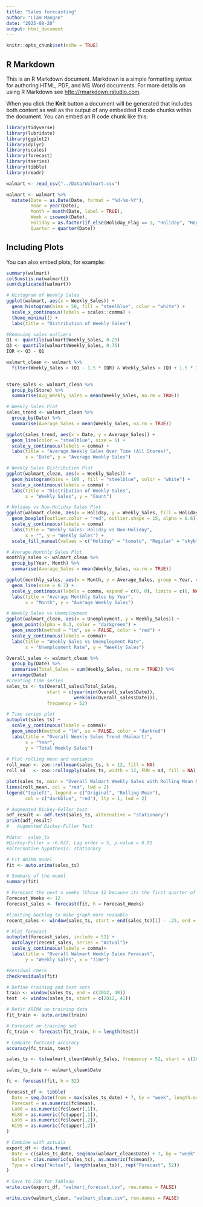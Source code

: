 ```yaml
---
title: "Sales forecasting"
author: "Liam Mangan"
date: "2025-08-20"
output: html_document
---
```


```r
knitr::opts_chunk$set(echo = TRUE)
```

## R Markdown

This is an R Markdown document. Markdown is a simple formatting syntax for authoring HTML, PDF, and MS Word documents. For more details on using R Markdown see <http://rmarkdown.rstudio.com>.

When you click the **Knit** button a document will be generated that includes both content as well as the output of any embedded R code chunks within the document. You can embed an R code chunk like this:

```r
library(tidyverse)
library(lubridate)
library(ggplot2)
library(dplyr)
library(scales)
library(forecast)
library(tseries)
library(tibble)
library(readr)
```

```r
walmart <- read_csv("../Data/Walmart.csv")

walmart <- walmart %>%
  mutate(Date = as.Date(Date, format = "%d-%m-%Y"),
         Year = year(Date),
         Month = month(Date, label = TRUE),
         Week = isoweek(Date),
         Holiday = as.factor(if_else(Holiday_Flag == 1, "Holiday", "Regular")),
         Quarter = quarter(Date))
```

## Including Plots

You can also embed plots, for example:

```r
summary(walmart)
colSums(is.na(walmart))
sum(duplicated(walmart))

# Histogram of Weekly Sales
ggplot(walmart, aes(x = Weekly_Sales)) +
  geom_histogram(bins = 50, fill = "steelblue", color = "white") +
  scale_x_continuous(labels = scales::comma) +
  theme_minimal() +
  labs(title = "Distribution of Weekly Sales")

```
```r
#Removing sales outliers
Q1 <- quantile(walmart$Weekly_Sales, 0.25)
Q3 <- quantile(walmart$Weekly_Sales, 0.75)
IQR <- Q3 - Q1

walmart_clean <- walmart %>%
  filter(Weekly_Sales > (Q1 - 1.5 * IQR) & Weekly_Sales < (Q3 + 1.5 * IQR))
  

```


```r
store_sales <- walmart_clean %>%
  group_by(Store) %>%
  summarise(Avg_Weekly_Sales = mean(Weekly_Sales, na.rm = TRUE))

# Weekly Sales Plot
sales_trend <- walmart_clean %>%
  group_by(Date) %>%
  summarise(Average_Sales = mean(Weekly_Sales, na.rm = TRUE))

ggplot(sales_trend, aes(x = Date, y = Average_Sales)) +
  geom_line(color = "steelblue", size = 1) +
  scale_y_continuous(labels = comma) +
  labs(title = "Average Weekly Sales Over Time (All Stores)",
       x = "Date", y = "Average Weekly Sales")

# Weekly Sales Distribution Plot
ggplot(walmart_clean, aes(x = Weekly_Sales)) +
  geom_histogram(bins = 100 , fill = "steelblue", color = "white") +
  scale_x_continuous(labels = comma) +
  labs(title = "Distribution of Weekly Sales",
       x = "Weekly Sales", y = "Count")

# Holiday vs Non-Holiday Sales Plot
ggplot(walmart_clean, aes(x = Holiday, y = Weekly_Sales, fill = Holiday)) +
  geom_boxplot(outlier.color = "red", outlier.shape = 15, alpha = 0.6) +
  scale_y_continuous(labels = comma)
  labs(title = "Weekly Sales: Holiday vs Non-Holiday",
       x = "", y = "Weekly Sales") +
  scale_fill_manual(values = c("Holiday" = "tomato", "Regular" = "skyblue"))

# Average Monthly Sales Plot
monthly_sales <- walmart_clean %>%
  group_by(Year, Month) %>%
  summarise(Average_Sales = mean(Weekly_Sales, na.rm = TRUE))

ggplot(monthly_sales, aes(x = Month, y = Average_Sales, group = Year, color = factor(Year))) +
  geom_line(size = 0.7) +
  scale_y_continuous(labels = comma, expand = c(0, 0), limits = c(0, NA)) +
  labs(title = "Average Monthly Sales by Year",
       x = "Month", y = "Average Weekly Sales")

# Weekly Sales vs Unemployment
ggplot(walmart_clean, aes(x = Unemployment, y = Weekly_Sales)) +
  geom_point(alpha = 0.3, color = "darkgreen") +
  geom_smooth(method = "lm", se = FALSE, color = "red") +
  scale_y_continuous(labels = comma)+
  labs(title = "Weekly Sales vs Unemployment Rate",
       x = "Unemployment Rate", y = "Weekly Sales")
```

```r
Overall_sales <- walmart_clean %>% 
  group_by(Date) %>% 
  summarise(Total_Sales = sum(Weekly_Sales, na.rm = TRUE)) %>% 
  arrange(Date)
#Creating time series
sales_ts <- ts(Overall_sales$Total_Sales,
               start = c(year(min(Overall_sales$Date)),
                         week(min(Overall_sales$Date))),
               frequency = 52)

# Time series plot
autoplot(sales_ts) +
  scale_y_continuous(labels = comma)+
  geom_smooth(method = "lm", se = FALSE, color = "darkred")
  labs(title = "Overall Weekly Sales Trend (Walmart)",
       x = "Year",
       y = "Total Weekly Sales")
  
# Plot rolling mean and variance
roll_mean <- zoo::rollmean(sales_ts, k = 12, fill = NA)
roll_sd   <- zoo::rollapply(sales_ts, width = 12, FUN = sd, fill = NA)

plot(sales_ts, main = "Overall Walmart Weekly Sales with Rolling Mean & SD", col = "darkblue")
lines(roll_mean, col = "red", lwd = 2)
legend("topleft", legend = c("Original", "Rolling Mean"),
       col = c("darkblue", "red"), lty = 1, lwd = 2)
```

```r
# Augmented Dickey-Fuller test
adf_result <- adf.test(sales_ts, alternative = "stationary")
print(adf_result)
#	Augmented Dickey-Fuller Test

#data:  sales_ts
#Dickey-Fuller = -6.627, Lag order = 5, p-value = 0.01
#alternative hypothesis: stationary
```

```r
# Fit ARIMA model
fit <- auto.arima(sales_ts)

# Summary of the model
summary(fit)

# Forecast the next n weeks (Chose 12 because its the first quarter of the next year)
Forecast_Weeks <- 12
forecast_sales <- forecast(fit, h = Forecast_Weeks)

#limiting backlog to make graph more readable
recent_sales <- window(sales_ts, start = end(sales_ts)[1] - .25, end = end(sales_ts))

# Plot forecast
autoplot(forecast_sales, include = 52) +
  autolayer(recent_sales, series = "Actual")+
  scale_y_continuous(labels = comma)+
  labs(title = "Overall Walmart Weekly Sales Forecast",
       y = "Weekly Sales", x = "Time")
```

```r

#Residual check
checkresiduals(fit)

# Define training and test sets
train <- window(sales_ts, end = c(2012, 40))   
test  <- window(sales_ts, start = c(2012, 41))

# Refit ARIMA on training data
fit_train <- auto.arima(train)

# Forecast on training set
fc_train <- forecast(fit_train, h = length(test))

# Compare forecast accuracy
accuracy(fc_train, test)
```

```r
sales_ts <- ts(walmart_clean$Weekly_Sales, frequency = 52, start = c(2010, 1))

sales_ts_date <- walmart_clean$Date

fc <- forecast(fit, h = 52) 

forecast_df <- tibble(
  Date = seq.Date(from = max(sales_ts_date) + 7, by = "week", length.out = 52),
  Forecast = as.numeric(fc$mean),
  Lo80 = as.numeric(fc$lower[,1]),
  Hi80 = as.numeric(fc$upper[,1]),
  Lo95 = as.numeric(fc$lower[,2]),
  Hi95 = as.numeric(fc$upper[,2])
)

# Combine with actuals
export_df <- data.frame(
  Date = c(sales_ts_date, seq(max(walmart_clean$Date) + 7, by = "week", length.out = 52)),
  Sales = c(as.numeric(sales_ts), as.numeric(fc$mean)),
  Type = c(rep("Actual", length(sales_ts)), rep("Forecast", 52))
)

# Save to CSV for Tableau
write.csv(export_df, "walmart_forecast.csv", row.names = FALSE)

write.csv(walmart_clean, "walmart_clean.csv", row.names = FALSE)


```


